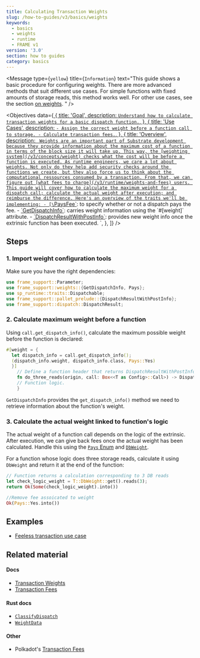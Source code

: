 ```yaml
---
title: Calculating Transaction Weights
slug: /how-to-guides/v3/basics/weights
keywords:
  - basics
  - weights
  - runtime
  - FRAME v1
version: '3.0'
section: how to guides
category: basics
---
```


<Message
  type={`yellow`}
  title={`Information`}
  text="This guide shows a basic procedure for configuring weights. There are more
    advanced methods that suit different use cases. For simple functions with fixed amounts
    of storage reads, this method works well. For other use cases, see the section
    [on weights](/how-to-guides/v3/weights/calculate-fees).
    "
/>

<Objectives
  data={[
    {
      title: 'Goal',
      description: `
        Understand how to calculate transaction weights for a basic dispatch function.
      `,
    },
    {
      title: 'Use Cases',
      description: `
        - Assign the correct weight before a function call to storage.
        - Calculate transaction fees.
      `,
    },
    {
      title: 'Overview',
      description: `
        Weights are an important part of Substrate development because they provide information
        about the maximum cost of a function in terms of the block size it will take up.
        This way, the [weighting system](/v3/concepts/weight) checks what the cost will be before
        a function is executed.
        As runtime engineers, we care a lot about weights.
        Not only do they help add security checks around the functions we create, but they also
        force us to think about the computational ressources consumed by a transaction.
        From that, we can figure out [what fees to charge](/v3/runtime/weights-and-fees) users.
        This guide will cover how to calculate the maximum weight for a dispatch call; calculate
        the actual weight after execution; and reimburse the difference.
        Here's an overview of the traits we'll be implementing:
        - [\`PaysFee\`](/rustdocs/latest/frame_support/weights/trait.PaysFee.html): to specify whether or not a dispatch pays the fee.
        - [\`GetDispatchInfo\`](/rustdocs/latest/frame_support/weights/trait.GetDispatchInfo.html): carries weight information using the \`#[weight]\` attribute.
        - [\`DispatchResultWithPostInfo\`](/rustdocs/latest/frame_support/dispatch/type.DispatchResultWithPostInfo.html): provides new weight info once the extrinsic function has been executed.
	    `,
    },
  ]}
/>

## Steps

### 1. Import weight configuration tools

Make sure you have the right dependencies:

```rust
use frame_support::Parameter;
use frame_support::weights::{GetDispatchInfo, Pays};
use sp_runtime::traits::Dispatchable;
use frame_support::pallet_prelude::{DispatchResultWithPostInfo};
use frame_support::dispatch::DispatchResult;
```

### 2. Calculate maximum weight before a function

Using `call.get_dispatch_info()`, calculate the maximum possible weight before the function is declared:

```rust
#[weight = {
  let dispatch_info = call.get_dispatch_info();
  (dispatch_info.weight, dispatch_info.class, Pays::Yes)
  }]
    // Define a function header that returns DispatchResultWithPostInfo.
    fn do_three_reads(origin, call: Box<<T as Config>::Call>) -> DispatchResultWithPostInfo {
    // Function logic.
    }
```

`GetDispatchInfo` provides the `get_dispatch_info()` method we need to retrieve information about the function's weight.

### 3. Calculate the actual weight linked to function's logic

The actual weight of a function call depends on the logic of the extrinsic.
After execution, we can give back fees once the actual weight has been calculated.
Handle this using the [`Pays` Enum][pays-rustdocs] and [`DbWeight`][dbweight-rustdocs].

For a function whose logic does three storage reads, calculate it using `DbWeight` and return it at the end of the function:

```rust
// Function returns a calculation corresponding to 3 DB reads
let check_logic_weight = T::DbWeight::get().reads(3);
return Ok(Some(check_logic_weight).into())

//Remove fee assoicated to weight
Ok(Pays::Yes.into())
```

## Examples

- [Feeless transaction use case](https://github.com/shawntabrizi/substrate-feeless-token-factory#user-story)

## Related material

#### Docs

- [Transaction Weights](/v3/concepts/weight)
- [Transaction Fees](/v3/runtime/weights-and-fees)

#### Rust docs

- [`ClassifyDispatch`](/rustdocs/latest/frame_support/weights/trait.ClassifyDispatch.html)
- [`WeightData`](/rustdocs/latest/frame_support/weights/trait.WeighData.html)

#### Other

- Polkadot's [Transaction Fees](https://wiki.polkadot.network/docs/en/learn-transaction-fees)

[pays-rustdocs]: /rustdocs/latest/frame_support/weights/enum.Pays.html
[dbweight-rustdocs]: /rustdocs/latest/frame_system/pallet/trait.Config.html#associatedtype.DbWeight
